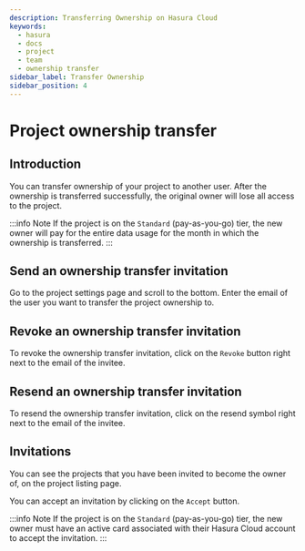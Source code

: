 ```yaml
---
description: Transferring Ownership on Hasura Cloud
keywords:
  - hasura
  - docs
  - project
  - team
  - ownership transfer
sidebar_label: Transfer Ownership
sidebar_position: 4
---
```



# Project ownership transfer

## Introduction

You can transfer ownership of your project to another user. After the
ownership is transferred successfully, the original owner will lose all
access to the project.

:::info Note
If the project is on the `Standard` (pay-as-you-go) tier, the new owner
will pay for the entire data usage for the month in which the ownership
is transferred.
:::

## Send an ownership transfer invitation

Go to the project settings page and scroll to the bottom. Enter the
email of the user you want to transfer the project ownership to.

<Thumbnail
  src="/img/graphql/cloud/projects/transfer-ownership.png"
  alt="Transfer Project Ownership"
  width="1146px"
/>

## Revoke an ownership transfer invitation

To revoke the ownership transfer invitation, click on the `Revoke`
button right next to the email of the invitee.

<Thumbnail
  src="/img/graphql/cloud/projects/remove-ownership.png"
  alt="Remove transfer ownership invite"
  width="1146px"
/>

## Resend an ownership transfer invitation

To resend the ownership transfer invitation, click on the resend symbol
right next to the email of the invitee.

<Thumbnail
  src="/img/graphql/cloud/projects/resent-ownership.png"
  alt="Resend transfer ownership invite"
  width="1146px"
/>

## Invitations

You can see the projects that you have been invited to become the owner
of, on the project listing page.

<Thumbnail
  src="/img/graphql/cloud/projects/project-ownership-invitation.png"
  alt="Projects invited to own"
  width="1146px"
/>

You can accept an invitation by clicking on the `Accept` button.

:::info Note
If the project is on the `Standard` (pay-as-you-go) tier, the new owner
must have an active card associated with their Hasura Cloud account to
accept the invitation.
:::
